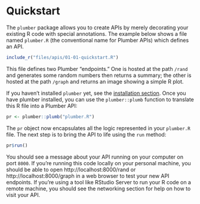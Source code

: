 
# Quickstart {#quickstart}

The `plumber` package allows you to create APIs by merely decorating your existing R code with special annotations. The example below shows a file named `plumber.R` (the conventional name for Plumber APIs) which defines an API.

```r
include_r("files/apis/01-01-quickstart.R")
```

This file defines two Plumber "endpoints." One is hosted at the path `/rand` and generates some random numbers then returns a summary; the other is hosted at the path `/graph` and returns an image showing a simple R plot.

If you haven't installed `plumber` yet, see the [installation section](#installation). Once  you have plumber installed, you can use the `plumber::plumb` function to translate this R file into a Plumber API:

```r
pr <- plumber::plumb("plumber.R")
```

The `pr` object now encapsulates all the logic represented in your `plumber.R` file. The next step is to bring the API to life using the `run` method:

```r
pr$run()
```

You should see a message about your API running on your computer on port `8000`.  If you're running this code locally on your personal machine, you should be able to open http://localhost:8000/rand or http://localhost:8000/graph in a web browser to test your new API endpoints. If you're using a tool like RStudio Server to run your R code on a remote machine, you should see the [networking section]{#networking} for help on how to visit your API.
